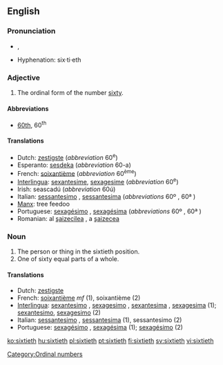 ==English==

===Pronunciation===
*{{IPA|/ˈsɪkstiəθ/}}, {{SAMPA|/"sIksti@T/}}
*Hyphenation: six·ti·eth

===Adjective===
{{en-adj|-}}

# The ordinal form of the number [[sixty]].

====Abbreviations====
* [[60th]], 60<sup>th</sup>

====Translations====

*Dutch: [[zestigste]] (''abbreviation'' 60<sup>e</sup>)
*Esperanto: [[sesdeka]] (''abbreviation'' 60-a)
*French: [[soixantième]] (''abbreviation'' 60<sup>ème</sup>)
*[[Interlingua]]: [[sexantesime]], [[sexagesime]] (''abbreviation'' 60<sup>e</sup>)
*Irish: seascadú (''abbreviation'' 60ú)
*Italian: [[sessantesimo]] {{m}}, [[sessantesima]] {{f}} (''abbreviations'' 60º {{m}}, 60ª {{f}})
*[[Manx]]: tree feedoo
*Portuguese: [[sexagésimo]] {{m}}, [[sexagésima]] {{f}} (''abbreviations'' 60º {{m}}, 60ª {{f}})
*Romanian: al [[şaizecilea]] {{m}}, a [[şaizecea]] {{f}}

===Noun===
{{en-noun|s|-}}

# The person or thing in the sixtieth position.
# One of sixty equal parts of a whole.

====Translations====

*Dutch: [[zestigste]]
*French: [[soixantième]]  ''mf'' (1), soixantième {{m}} (2)
*[[Interlingua]]: [[sexantesimo]] {{m}}, [[sexagesimo]] {{m}}, [[sexantesima]] {{f}}, [[sexagesima]] {{f}} (1); [[sexantesimo]], [[sexagesimo]] (2)
*Italian: [[sessantesimo]] {{m}}, [[sessantesima]] {{f}} (1), sessantesimo {{m}} (2)
*Portuguese: [[sexagésimo]] {{m}}, [[sexagésima]] {{f}} (1); [[sexagésimo]] {{m}} (2)

[[Category:Ordinal numbers]]

[[ko:sixtieth]]
[[hu:sixtieth]]
[[pl:sixtieth]]
[[pt:sixtieth]]
[[fi:sixtieth]]
[[sv:sixtieth]]
[[vi:sixtieth]]